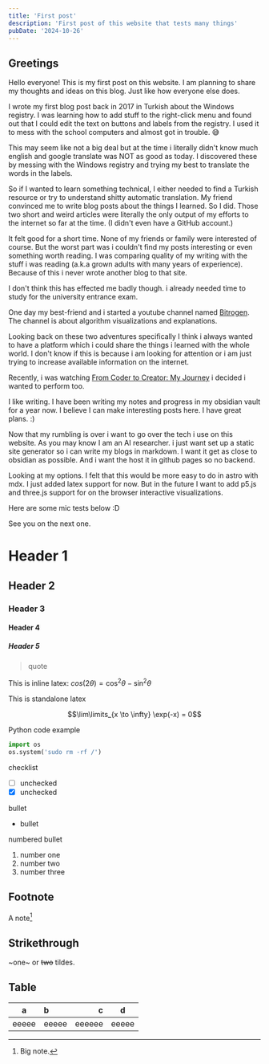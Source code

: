 ```yaml
---
title: 'First post'
description: 'First post of this website that tests many things'
pubDate: '2024-10-26'
---
```



## Greetings

Hello everyone! This is my first post on this website. I am planning to share my thoughts and ideas on this blog. Just like how everyone else does.


I wrote my first blog post back in 2017 in Turkish about the Windows registry. I was learning how to add stuff to the right-click menu and found out that I could edit the text on buttons and labels from the registry. I used it to mess with the school computers and almost got in trouble. 😅

This may seem like not a big deal but at the time i literally didn't know much english and google translate was NOT as good as today. I discovered these by messing with the Windows registry and trying my best to translate the words in the labels.

So if I wanted to learn something technical, I either needed to find a Turkish resource or try to understand shitty automatic translation. My friend convinced me to write blog posts about the things I learned. So I did. Those two short and weird articles were literally the only output of my efforts to the internet so far at the time. (I didn't even have a GitHub account.)

It felt good for a short time. None of my friends or family were interested of course. But the worst part was i couldn't find my posts interesting or even something worth reading. I was comparing quality of my writing with the stuff i was reading (a.k.a grown adults with many years of experience). Because of this i never wrote another blog to that site.

I don't think this has effected me badly though. i already needed time to study for the university entrance exam.

One day my best-friend and i started a youtube channel named [Bitrogen](https://www.youtube.com/@bitrogen7347). The channel is about algorithm visualizations and explanations.

Looking back on these two adventures specifically I think i always wanted to have a platform which i could share the things i learned with the whole world. I don't know if this is because i am looking for attention or i am just trying to increase available information on the internet.

Recently, i was watching [From Coder to Creator: My Journey](https://www.youtube.com/watch?v=7Opkmr7kAAk) i decided i wanted to perform too.

I like writing. I have been writing my notes and progress in my obsidian vault for a year now. I believe I can make interesting posts here. I have great plans. :)


Now that my rumbling is over i want to go over the tech i use on this website. As you may know I am an AI researcher. i just want set up a static site generator so i can write my blogs in markdown. I want it get as close to obsidian as possible. And i want the host it in github pages so no backend.

Looking at my options. I felt that this would be more easy to do in astro with mdx. I just added latex support for now. But in the future I want to add p5.js and three.js support for on the browser interactive visualizations.

Here are some mic tests below :D

See you on the next one.

# Header 1

## Header 2
### Header 3
#### Header 4
##### Header 5

> quote

This is inline latex: $cos (2\theta) = \cos^2 \theta - \sin^2 \theta$

This is standalone latex

$$\lim\limits_{x \to \infty} \exp(-x) = 0$$


Python code example

```python
import os
os.system('sudo rm -rf /')
```


checklist

- [ ] unchecked
- [x] unchecked

bullet
- bullet

numbered bullet
1. number one
2. number two
3. number three


## Footnote

A note[^1]

[^1]: Big note.

## Strikethrough

~one~ or ~~two~~ tildes.

## Table

| a | b  |  c |  d  |
| - | :- | -: | :-: |
| eeeee | eeeee| eeeeee |eeeee |
